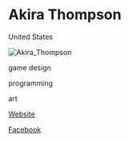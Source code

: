 # Akira Thompson

<Location>

United States

</Location>

![Akira_Thompson](./images/Akira_Thompson_v1.gif)

<Skills>

game design

programming

art

</Skills>

<Personal>

[Website](http://rainb.ro)

[Facebook](https://www.facebook.com/RainBrosGames)

</Personal>


